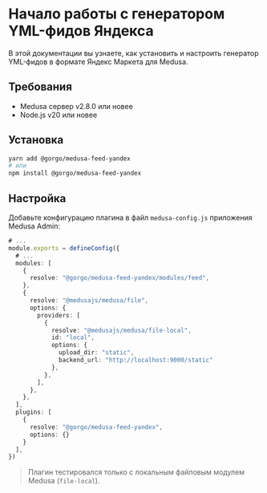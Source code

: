 # Начало работы с генератором YML-фидов Яндекса

В этой документации вы узнаете, как установить и настроить генератор YML-фидов в формате Яндекс Маркета для Medusa.

## Требования

- Medusa сервер v2.8.0 или новее
- Node.js v20 или новее

## Установка

```bash
yarn add @gorgo/medusa-feed-yandex
# или
npm install @gorgo/medusa-feed-yandex
```

## Настройка

Добавьте конфигурацию плагина в файл `medusa-config.js` приложения Medusa Admin:

```ts
# ...
module.exports = defineConfig({
  # ...
  modules: [
    {
      resolve: "@gorgo/medusa-feed-yandex/modules/feed",
    },
    {
      resolve: "@medusajs/medusa/file",
      options: {
        providers: [
          {
            resolve: "@medusajs/medusa/file-local",
            id: "local",
            options: {
              upload_dir: "static",
              backend_url: "http://localhost:9000/static"
            },
          },
        ],
      },
    },
  ],
  plugins: [
    {
      resolve: "@gorgo/medusa-feed-yandex",
      options: {}
    }
  ],
})
```

> Плагин тестировался только с локальным файловым модулем Medusa (`file-local`).
